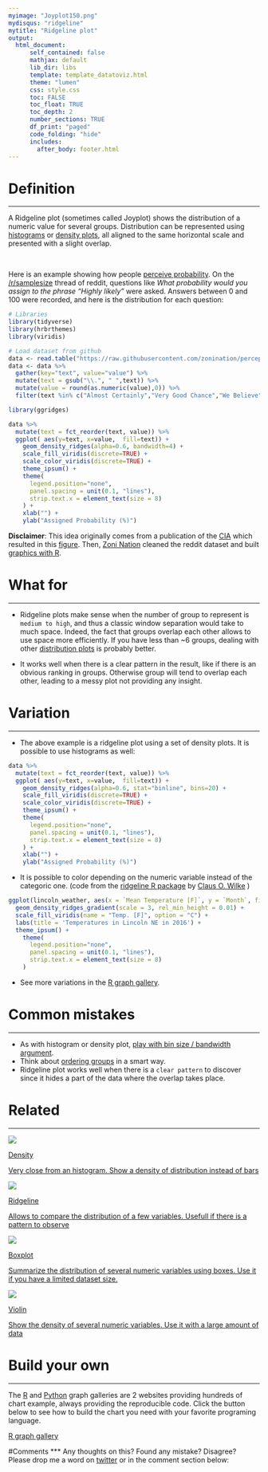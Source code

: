 ```yaml
---
myimage: "Joyplot150.png"
mydisqus: "ridgeline"
mytitle: "Ridgeline plot"
output:
  html_document:
      self_contained: false    
      mathjax: default
      lib_dir: libs
      template: template_datatoviz.html
      theme: "lumen"
      css: style.css
      toc: FALSE
      toc_float: TRUE
      toc_depth: 2
      number_sections: TRUE
      df_print: "paged"
      code_folding: "hide"
      includes: 
        after_body: footer.html
---
```



<div class="mycontent">



# Definition {#definition}
***

A Ridgeline plot (sometimes called Joyplot) shows the distribution of a numeric value for several groups. Distribution can be represented using [histograms](http://www.data-to-viz.com/graph/histogram.html) or [density plots](http://www.data-to-viz.com/graph/density.html), all aligned to the same horizontal scale and presented with a slight overlap. 


<br>

Here is an example showing how people [perceive probability](http://www.data-to-viz.com/story/OneNumOneCatSeveralObs.html). On the [/r/samplesize](https://www.reddit.com/r/SampleSize/) thread of reddit, questions like *What probability would you assign to the phrase “Highly likely”* were asked. Answers between 0 and 100 were recorded, and here is the distribution for each question:


```r
# Libraries
library(tidyverse)
library(hrbrthemes)
library(viridis)

# Load dataset from github
data <- read.table("https://raw.githubusercontent.com/zonination/perceptions/master/probly.csv", header=TRUE, sep=",")
data <- data %>% 
  gather(key="text", value="value") %>%
  mutate(text = gsub("\\.", " ",text)) %>%
  mutate(value = round(as.numeric(value),0)) %>%
  filter(text %in% c("Almost Certainly","Very Good Chance","We Believe","Likely","About Even", "Little Chance", "Chances Are Slight", "Almost No Chance"))

library(ggridges)

data %>%
  mutate(text = fct_reorder(text, value)) %>%
  ggplot( aes(y=text, x=value,  fill=text)) +
    geom_density_ridges(alpha=0.6, bandwidth=4) +
    scale_fill_viridis(discrete=TRUE) +
    scale_color_viridis(discrete=TRUE) +
    theme_ipsum() +
    theme(
      legend.position="none",
      panel.spacing = unit(0.1, "lines"),
      strip.text.x = element_text(size = 8)
    ) +
    xlab("") +
    ylab("Assigned Probability (%)")
```


**Disclaimer**: This idea originally comes from a publication of the [CIA](https://www.cia.gov/library/center-for-the-study-of-intelligence/csi-publications/books-and-monographs/psychology-of-intelligence-analysis/art15.html) which resulted in this [figure](https://www.cia.gov/library/center-for-the-study-of-intelligence/csi-publications/books-and-monographs/psychology-of-intelligence-analysis/fig18.gif/image.gif). Then, [Zoni Nation](https://github.com/zonination) cleaned the reddit dataset and built [graphics with R](https://github.com/zonination/perceptions).  


# What for
***

- Ridgeline plots make sense when the number of group to represent is `medium to high`, and thus a classic window separation would take to much space. Indeed, the fact that groups overlap each other allows to use space more efficiently. If you have less than ~6 groups, dealing with other [distribution plots](http://www.data-to-viz.com/#portfolio) is probably better.

- It works well when there is a clear pattern in the result, like if there is an obvious ranking in groups. Otherwise group will tend to overlap each other, leading to a messy plot not providing any insight.



# Variation
***

- The above example is a ridgeline plot using a set of density plots. It is possible to use histograms as well:
```r
data %>%
  mutate(text = fct_reorder(text, value)) %>%
  ggplot( aes(y=text, x=value,  fill=text)) +
    geom_density_ridges(alpha=0.6, stat="binline", bins=20) +
    scale_fill_viridis(discrete=TRUE) +
    scale_color_viridis(discrete=TRUE) +
    theme_ipsum() +
    theme(
      legend.position="none",
      panel.spacing = unit(0.1, "lines"),
      strip.text.x = element_text(size = 8)
    ) +
    xlab("") +
    ylab("Assigned Probability (%)")
```


- It is possible to color depending on the numeric variable instead of the categoric one. (code from the [ridgeline R package](https://cran.r-project.org/web/packages/ggridges/vignettes/introduction.html) by [Claus O. Wilke](https://github.com/clauswilke) )
```r
ggplot(lincoln_weather, aes(x = `Mean Temperature [F]`, y = `Month`, fill = ..x..)) +
  geom_density_ridges_gradient(scale = 3, rel_min_height = 0.01) +
  scale_fill_viridis(name = "Temp. [F]", option = "C") +
  labs(title = 'Temperatures in Lincoln NE in 2016') +
  theme_ipsum() +
    theme(
      legend.position="none",
      panel.spacing = unit(0.1, "lines"),
      strip.text.x = element_text(size = 8)
    ) 
```

- See more variations in the [R graph gallery](https://www.r-graph-gallery.com/ridgeline-plot/).

# Common mistakes {#mistake}
***

- As with histogram or density plot, [play with bin size / bandwidth argument](http://www.data-to-viz.com/caveat/bin_size.html).
- Think about [ordering groups](http://www.data-to-viz.com/caveat/order_data.html) in a smart way.
- Ridgeline plot works well when there is a `clear pattern` to discover since it hides a part of the data where the overlap takes place.



# Related {#related}
***

<div class="row">
  <div class="col-sm-3">
  <a href="density.html" class="btn btn-primary mybtnrelated" style="margin-bottom:4px;white-space: normal !important;">
  <img  src="https://github.com/holtzy/data_to_viz/raw/master/img/section/DensitySmall.png">
  <p class="mytitlerelated">Density</p>
  <p class="mytextrelated">Very close from an histogram. Show a density of distribution instead of bars</p>
  </a>
  </div>
  <div class="col-sm-3">
  <a href="toto" class="btn btn-primary mybtnrelated" style="margin-bottom:4px;white-space: normal !important;">
  <img  src="https://github.com/holtzy/data_to_viz/raw/master/img/section/JoyplotSmall.png">
  <p class="mytitlerelated">Ridgeline</p>
  <p class="mytextrelated">Allows to compare the distribution of a few variables. Usefull if there is a pattern to observe</p>
  </a>
  </div>
  <div class="col-sm-3">
  <a href="toto" class="btn btn-primary mybtnrelated" style="margin-bottom:4px;white-space: normal !important;">
  <img  src="https://github.com/holtzy/data_to_viz/raw/master/img/section/Box1Small.png">
  <p class="mytitlerelated">Boxplot</p>
  <p class="mytextrelated">Summarize the distribution of several numeric variables using boxes. Use it if you have a limited dataset size.</p>
  </a>
  </div>
  <div class="col-sm-3">
  <a href="toto" class="btn btn-primary mybtnrelated" style="margin-bottom:4px;white-space: normal !important;">
  <img  src="https://github.com/holtzy/data_to_viz/raw/master/img/section/ViolinSmall.png">
  <p class="mytitlerelated">Violin</p>
  <p class="mytextrelated">Show the density of several numeric variables. Use it with a large amount of data</p>
  </a>
  </div>
</div>




# Build your own {#code}
***

The [R](https://www.r-graph-gallery.com) and [Python](https://www.python-graph-gallery.com) graph galleries are 2 websites providing hundreds of chart example, always providing the reproducible code. Click the button below to see how to build the chart you need with your favorite programing language.

<p>
<a href="https://www.r-graph-gallery.com/ridgeline-plot/" class="btn btn-primary">R graph gallery</a>
</p>




#Comments
***
Any thoughts on this? Found any mistake? Disagree? Please drop me a word on [twitter](https://twitter.com/R_Graph_Gallery) or in the comment section below:
<br>

</div>














